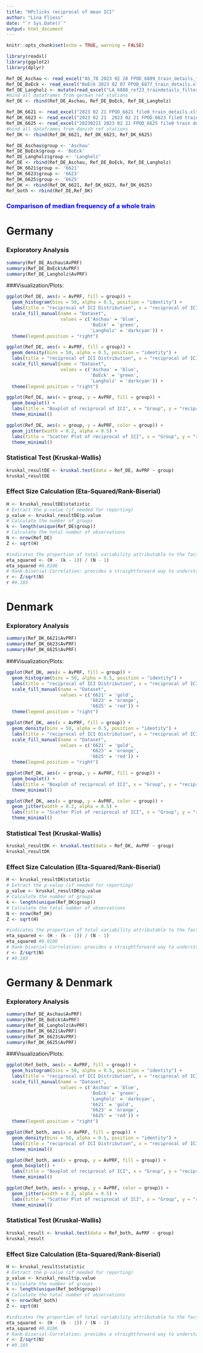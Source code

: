 ```yaml
---
title: "HPclicks reciprocal of mean ICI"
author: "Lina Fliess"
date: "`r Sys.Date()`"
output: html_document
---
```


```r
knitr::opts_chunk$set(echo = TRUE, warning = FALSE)
```

```r
library(readxl)
library(ggplot2)
library(dplyr)
```

```r
Ref_DE_Aschau <- read_excel("AS_78 2023 02 28 FPOD_6889_train_details_filtered.xlsx")
Ref_DE_BoEck <- read_excel("BoEck 2023 02 07 FPOD_6877_train_details.xlsx")
Ref_DE_Langholz <- mutate(read_excel("LA_6888_ref23_traindetails_filtered_240617.xlsx"), Country = "DE", Std = "LA")
#bind all dataframes from german ref stations
Ref_DE <- rbind(Ref_DE_Aschau, Ref_DE_BoEck, Ref_DE_Langholz)
```

```r
Ref_DK_6621 <- read_excel("2023 02 21 FPOD_6621 file0_train_details.xlsx")
Ref_DK_6623 <- read_excel("2023 02 21  2023 02 21 FPOD_6623 file0 train details.xlsx")
Ref_DK_6625 <- read_excel("20230221 2023 02 21 FPOD_6625 file0 train details.xlsx")
#bind all dataframes from danish ref stations
Ref_DK <- rbind(Ref_DK_6621, Ref_DK_6623, Ref_DK_6625)
```

```r
Ref_DE_Aschau$group <- 'Aschau'
Ref_DE_BoEck$group <- 'BoEck'
Ref_DE_Langholz$group <- 'Langholz'
Ref_DE <- rbind(Ref_DE_Aschau, Ref_DE_BoEck, Ref_DE_Langholz)
Ref_DK_6621$group <- '6621'
Ref_DK_6623$group <- '6623'
Ref_DK_6625$group <- '6625'
Ref_DK <- rbind(Ref_DK_6621, Ref_DK_6623, Ref_DK_6625)
Ref_both <- rbind(Ref_DE,Ref_DK)
```

### <span style="color:blue">Comparison of median frequency of a whole train</span>###

# Germany

### Exploratory Analysis

```r
summary(Ref_DE_Aschau$AvPRF)
summary(Ref_DE_BoEck$AvPRF)
summary(Ref_DE_Langholz$AvPRF)
```

###Visualization/Plots:

```r
ggplot(Ref_DE, aes(x = AvPRF, fill = group)) +
  geom_histogram(bins = 50, alpha = 0.5, position = "identity") +
  labs(title = "reciprocal of ICI Distribution", x = "reciprocal of ICI", y = "Count") +
  scale_fill_manual(name = "Dataset", 
                    values = c('Aschau' = 'blue',
                               'BoEck' = 'green',
                               'Langholz' = 'darkcyan')) +
  theme(legend.position = "right")
```


```r
ggplot(Ref_DE, aes(x = AvPRF, fill = group)) +
  geom_density(bins = 50, alpha = 0.5, position = "identity") +
  labs(title = "reciprocal of ICI Distribution", x = "reciprocal of ICI", y = "Count") +
  scale_fill_manual(name = "Dataset", 
                    values = c('Aschau' = 'blue',
                               'BoEck' = 'green',
                               'Langholz' = 'darkcyan')) +
  theme(legend.position = "right")
```

```r
ggplot(Ref_DE, aes(x = group, y = AvPRF, fill = group)) +
  geom_boxplot() +
  labs(title = "Boxplot of reciprocal of ICI", x = "Group", y = "reciprocal of ICI") +
  theme_minimal()
```

```r
ggplot(Ref_DE, aes(x = group, y = AvPRF, color = group)) +
  geom_jitter(width = 0.2, alpha = 0.5) +
  labs(title = "Scatter Plot of reciprocal of ICI", x = "Group", y = "reciprocal of ICI") +
  theme_minimal()
```

### Statistical Test (Kruskal-Wallis)

```r
kruskal_resultDE <- kruskal.test(data = Ref_DE, AvPRF ~ group)
kruskal_resultDE
```

### Effect Size Calculation (Eta-Squared/Rank-Biserial)

```r
H <- kruskal_resultDE$statistic
# Extract the p-value (if needed for reporting)
p_value <- kruskal_resultDE$p.value
# Calculate the number of groups
k <- length(unique(Ref_DE$group))
# Calculate the total number of observations
N <- nrow(Ref_DE)
Z <- sqrt(H)

#indicates the proportion of total variability attributable to the factor. Values range from 0 to 1, with higher values indicating a larger effect.
eta_squared <- (H - (k - 1)) / (N - 1)
eta_squared #0.0106
# Rank-biserial-Correlation: provides a straightforward way to understand the effect size in terms of the standard normal distribution. An effect size of r around 0.1 is considered small, around 0.3 is medium, and around 0.5 is large.
r <- Z/sqrt(N)
r #0.103
```

# Denmark

### Exploratory Analysis

```r
summary(Ref_DK_6621$AvPRF)
summary(Ref_DK_6623$AvPRF)
summary(Ref_DK_6625$AvPRF)
```

###Visualization/Plots:

```r
ggplot(Ref_DK, aes(x = AvPRF, fill = group)) +
  geom_histogram(bins = 50, alpha = 0.5, position = "identity") +
  labs(title = "reciprocal of ICI Distribution", x = "reciprocal of ICI", y = "Count") +
  scale_fill_manual(name = "Dataset", 
                    values = c('6621' = 'gold', 
                               '6623' = 'orange', 
                               '6625' = 'red')) +
  theme(legend.position = "right")
```

```r
ggplot(Ref_DK, aes(x = AvPRF, fill = group)) +
  geom_density(bins = 50, alpha = 0.5, position = "identity") +
  labs(title = "reciprocal of ICI Distribution", x = "reciprocal of ICI", y = "Count") +
  scale_fill_manual(name = "Dataset", 
                    values = c('6621' = 'gold', 
                               '6623' = 'orange', 
                               '6625' = 'red')) +
  theme(legend.position = "right")
```

```r
ggplot(Ref_DK, aes(x = group, y = AvPRF, fill = group)) +
  geom_boxplot() +
  labs(title = "Boxplot of reciprocal of ICI", x = "Group", y = "reciprocal of ICI") +
  theme_minimal()
```

```r
ggplot(Ref_DK, aes(x = group, y = AvPRF, color = group)) +
  geom_jitter(width = 0.2, alpha = 0.5) +
  labs(title = "Scatter Plot of reciprocal of ICI", x = "Group", y = "reciprocal of ICI") +
  theme_minimal()
```

### Statistical Test (Kruskal-Wallis)

```r
kruskal_resultDK <- kruskal.test(data = Ref_DK, AvPRF ~ group)
kruskal_resultDK
```

### Effect Size Calculation (Eta-Squared/Rank-Biserial)

```r
H <- kruskal_resultDK$statistic
# Extract the p-value (if needed for reporting)
p_value <- kruskal_resultDK$p.value
# Calculate the number of groups
k <- length(unique(Ref_DK$group))
# Calculate the total number of observations
N <- nrow(Ref_DK)
Z <- sqrt(H)

#indicates the proportion of total variability attributable to the factor. Values range from 0 to 1, with higher values indicating a larger effect.
eta_squared <- (H - (k - 1)) / (N - 1)
eta_squared #0.0106
# Rank-biserial-Correlation: provides a straightforward way to understand the effect size in terms of the standard normal distribution. An effect size of r around 0.1 is considered small, around 0.3 is medium, and around 0.5 is large.
r <- Z/sqrt(N)
r #0.103
```

# Germany & Denmark

### Exploratory Analysis

```r
summary(Ref_DE_Aschau$AvPRF)
summary(Ref_DE_BoEck$AvPRF)
summary(Ref_DE_Langholz$AvPRF)
summary(Ref_DK_6621$AvPRF)
summary(Ref_DK_6623$AvPRF)
summary(Ref_DK_6625$AvPRF)
```

###Visualization/Plots:

```r
ggplot(Ref_both, aes(x = AvPRF, fill = group)) +
  geom_histogram(bins = 50, alpha = 0.5, position = "identity") +
  labs(title = "reciprocal of ICI Distribution", x = "reciprocal of ICI", y = "Count") +
  scale_fill_manual(name = "Dataset", 
                    values = c('Aschau' = 'blue',
                               'BoEck' = 'green',
                               'Langholz' = 'darkcyan',
                               '6621' = 'gold', 
                               '6623' = 'orange', 
                               '6625' = 'red')) +
  theme(legend.position = "right")
```

```r
ggplot(Ref_both, aes(x = AvPRF, fill = group)) +
  geom_density(bins = 50, alpha = 0.5, position = "identity") +
  labs(title = "reciprocal of ICI Distribution", x = "reciprocal of ICI", y = "Count") +
  theme_minimal()
```

```r
ggplot(Ref_both, aes(x = group, y = AvPRF, fill = group)) +
  geom_boxplot() +
  labs(title = "Boxplot of reciprocal of ICI", x = "Group", y = "reciprocal of ICI") +
  theme_minimal()
```

```r
ggplot(Ref_both, aes(x = group, y = AvPRF, color = group)) +
  geom_jitter(width = 0.2, alpha = 0.5) +
  labs(title = "Scatter Plot of reciprocal of ICI", x = "Group", y = "reciprocal of ICI") +
  theme_minimal()
```

### Statistical Test (Kruskal-Wallis)

```r
kruskal_result <- kruskal.test(data = Ref_both, AvPRF ~ group)
kruskal_result
```

### Effect Size Calculation (Eta-Squared/Rank-Biserial)

```r
H <- kruskal_result$statistic
# Extract the p-value (if needed for reporting)
p_value <- kruskal_result$p.value
# Calculate the number of groups
k <- length(unique(Ref_both$group))
# Calculate the total number of observations
N <- nrow(Ref_both)
Z <- sqrt(H)

#indicates the proportion of total variability attributable to the factor. Values range from 0 to 1, with higher values indicating a larger effect.
eta_squared <- (H - (k - 1)) / (N - 1)
eta_squared #0.0106
# Rank-biserial-Correlation: provides a straightforward way to understand the effect size in terms of the standard normal distribution. An effect size of r around 0.1 is considered small, around 0.3 is medium, and around 0.5 is large.
r <- Z/sqrt(N)
r #0.103
```